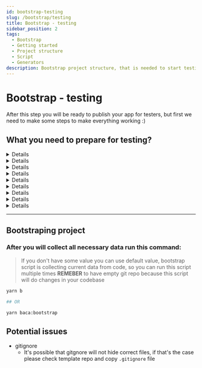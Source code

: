 ```yaml
---
id: bootstrap-testing
slug: /bootstrap/testing
title: Bootstrap - testing
sidebar_position: 2
tags:
  - Bootstrap
  - Getting started
  - Project structure
  - Script
  - Generators
description: Bootstrap project structure, that is needed to start testing your mobile app
---
```



# Bootstrap - testing

After this step you will be ready to publish your app for testers, but first we need to make some steps to make everything working :)

## **What you need to prepare for testing?**

<Details title="1. App name">
  You need prepare some catchy name for you app, if not provided by client
</Details>

<Details title="2. App slug">
  ![App slug in expo console](../../static/img/bootstrap_slug.png) You can find it in expo console
</Details>

<Details title="3. Organziation owner (default to binarapps)">

![App slug in expo console](../../static/img/bootstrap_owner.png)

You can find it in expo console

</Details>

<Details title="4. Eas project id">
  ![App slug in expo console](../../static/img/bootstrap_eas_id.png) You can find it in expo console
</Details>

<Details title="5. Provide necessary assets for your application (app icons and splash screen).">

[Expo recommendations about app icons and splash screen.](<https://www.figma.com/file/gDLi6LNtNq50FycJ30t7rw/Expo-App-Icon-%26-Splash-(Community)?node-id=1-1357&t=VbJUpoye07JAuVLv-0>)

App icons for Android and iOS devices need to follow different requirements - all necessary requirements can be found here.
Config inside the app is prepared that your icons will be named respectively:

- for Android:
  - prepare background color
  - adaptive-icon-qa.png
  - adaptive-icon-staging.png
  - adaptive-icon-production.png
- for iOS:
  - icon-qa.png
  - icon-staging.png
  - icon-production.png
- for web:
  - favicon-qa.png
  - favicon-staging.png
  - favicon-production.png
- splash screen:
  - splash.png

And placed in proper folders:

- for android: `assets/icons/android`
- for ios: `assets/icons/ios`
- for web: `assets/icons/web`
- splash screen: `assets`

For the Android adaptive icon, you should also provide proper background color as it needs to be uploaded with transparent background. You will be prompted to pass this value.

You can also change it later in `app.config.ts` file as follows:

```js
// CONFIG: Add your android adaptive icon background color here
adaptiveIconBackgroundColor: {
  production: 'bg_color_production',
  staging: 'bg_color_staging',
  qa: 'bg_color_qa',
},
```

</Details>

<Details title="6. App identifiers">
 
Your application should have unique identifiers of your app (they will be used in stores), they are respectively: 
  - for Android - app package name
  - for iOS - bundle identifier

They could have the same value for android and iOS, and normally they have a structure like this:
`com.your_company_name.your_project_name`

If you have some domain, for example: example.com, your bundle id could be: `com.example`

</Details>

<Details title="7. URL scheme">
  URL scheme link into your app. For example, if we set this to 'demo', then `demo://` URLs would
  open your app when tapped. It is only available in standalone apps.
</Details>

<Details title="8. Apple team id (optional)">
> **Optional step** - You can run the bootstrap script later
This can be found in developer apple console.

> Image will be added in future

</Details>

<Details title="You should have data like this:">
  
You can generate this data and save it in some notepad or somewhere else.
```json
{
  "androidPackageName": "your_android_package_name",
  "iosBundleIdentifier": "your.ios.bundle.identifier",
  "appName": "Your name",
  "owner": "expo_owner_name",
  "slug": "expo_app_slug",
  "easProjectId": "xxx-xxx-xxx-xx",
  "scheme": "yourUrlScheme",
  "adaptiveIconBackgroundColor": "#2E7AF0CC",
  "appleTeamId": "1234XXXYYX"
}
```
</Details>

---

## Bootstraping project

### **After you will collect all necessary data run this command:**

> If you don't have some value you can use default value, bootstrap script is collecting current data from code, so you can run this script multiple times
> **REMEBER** to have empty git repo because this script will do changes in your codebase

```sh
yarn b

## OR

yarn baca:bootstrap
```

## Potential issues

- gitignore
  - It's possible that gitgnore will not hide correct files, if that's the case please check template repo and copy `.gitignore` file
